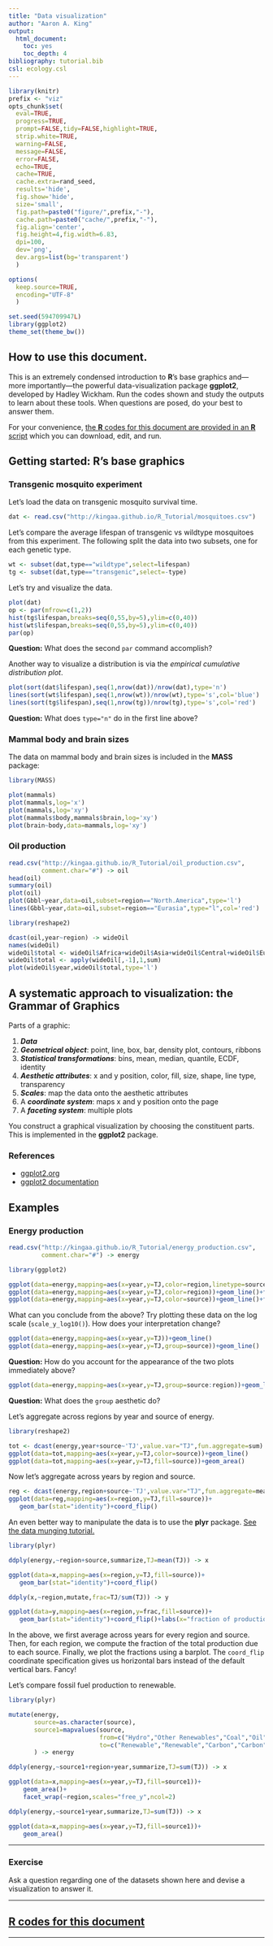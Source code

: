 ```yaml
---
title: "Data visualization"
author: "Aaron A. King"
output:
  html_document:
    toc: yes
    toc_depth: 4
bibliography: tutorial.bib
csl: ecology.csl
---
```


\newcommand\prob[1]{\mathbb{P}\left[{#1}\right]}
\newcommand\expect[1]{\mathbb{E}\left[{#1}\right]}
\newcommand\var[1]{\mathrm{Var}\left[{#1}\right]}
\newcommand\cov[1]{\mathrm{Cov}\left[{#1}\right]}
\newcommand\dist[2]{\mathrm{#1}\left(#2\right)}
\newcommand\dlta[1]{{\Delta}{#1}}
\newcommand{\dd}[1]{\mathrm{d}{#1}}
\newcommand{\transpose}{\mathrm{T}}
\newcommand\lik{\mathcal{L}}
\newcommand\loglik{\ell}
\newcommand{\scinot}[2]{#1{\times}10^{#2}}
\newcommand{\pd}[3][]{\frac{\partial^{#1}{#2}}{\partial{#3}^{#1}}}
\newcommand{\deriv}[3][]{\frac{\mathrm{d}^{#1}{#2}}{\mathrm{d}{#3}^{#1}}}

```r
library(knitr)
prefix <- "viz"
opts_chunk$set(
  eval=TRUE,
  progress=TRUE,
  prompt=FALSE,tidy=FALSE,highlight=TRUE,
  strip.white=TRUE,
  warning=FALSE,
  message=FALSE,
  error=FALSE,
  echo=TRUE,
  cache=TRUE,
  cache.extra=rand_seed,
  results='hide',
  fig.show='hide',
  size='small',
  fig.path=paste0("figure/",prefix,"-"),
  cache.path=paste0("cache/",prefix,"-"),
  fig.align='center',
  fig.height=4,fig.width=6.83,
  dpi=100,
  dev='png',
  dev.args=list(bg='transparent')
  )
```
```r
options(
  keep.source=TRUE,
  encoding="UTF-8"
  )

set.seed(594709947L)
library(ggplot2)
theme_set(theme_bw())
```

## How to use this document.

This is an extremely condensed introduction to **R**'s base graphics and---more importantly---the powerful data-visualization package **ggplot2**, developed by Hadley Wickham.
Run the codes shown and study the outputs to learn about these tools.
When questions are posed, do your best to answer them.

For your convenience, [the **R** codes for this document are provided in an **R** script](http://raw.githubusercontent.com/kingaa/R_Tutorial/master/viz.R) which you can download, edit, and run.

## Getting started: **R**'s base graphics

### Transgenic mosquito experiment

Let's load the data on transgenic mosquito survival time.

```r
dat <- read.csv("http://kingaa.github.io/R_Tutorial/mosquitoes.csv")
```

Let's compare the average lifespan of transgenic vs wildtype mosquitoes from this experiment.
The following split the data into two subsets, one for each genetic type.
```r
wt <- subset(dat,type=="wildtype",select=lifespan)
tg <- subset(dat,type=="transgenic",select=-type)
```

Let's try and visualize the data.
```r
plot(dat)
op <- par(mfrow=c(1,2))
hist(tg$lifespan,breaks=seq(0,55,by=5),ylim=c(0,40))
hist(wt$lifespan,breaks=seq(0,55,by=5),ylim=c(0,40))
par(op)
```

**Question:** What does the second `par` command accomplish?

Another way to visualize a distribution is via the *empirical cumulative distribution plot*.

```r
plot(sort(dat$lifespan),seq(1,nrow(dat))/nrow(dat),type='n')
lines(sort(wt$lifespan),seq(1,nrow(wt))/nrow(wt),type='s',col='blue')
lines(sort(tg$lifespan),seq(1,nrow(tg))/nrow(tg),type='s',col='red')
```
**Question:** What does `type="n"` do in the first line above?

### Mammal body and brain sizes

The data on mammal body and brain sizes is included in the **MASS** package:
```r
library(MASS)

plot(mammals)
plot(mammals,log='x')
plot(mammals,log='xy')
plot(mammals$body,mammals$brain,log='xy')
plot(brain~body,data=mammals,log='xy')
```

### Oil production

```r
read.csv("http://kingaa.github.io/R_Tutorial/oil_production.csv",
         comment.char="#") -> oil
head(oil)
summary(oil)
plot(oil)
plot(Gbbl~year,data=oil,subset=region=="North.America",type='l')
lines(Gbbl~year,data=oil,subset=region=="Eurasia",type="l",col='red')

library(reshape2)

dcast(oil,year~region) -> wideOil
names(wideOil)
wideOil$total <- wideOil$Africa+wideOil$Asia+wideOil$Central+wideOil$Eurasia+wideOil$Europe+wideOil$Middle+wideOil$North.America
wideOil$total <- apply(wideOil[,-1],1,sum)
plot(wideOil$year,wideOil$total,type='l')
```

## A systematic approach to visualization: the Grammar of Graphics

Parts of a graphic:

1. ***Data***
1. ***Geometrical object***: point, line, box, bar, density plot, contours, ribbons
1. ***Statistical transformations***: bins, mean, median, quantile, ECDF, identity 
1. ***Aesthetic attributes***: x and y position, color, fill, size, shape, line type, transparency
1. ***Scales***: map the data onto the aesthetic attributes
1. A ***coordinate system***: maps x and y position onto the page
1. A ***faceting system***: multiple plots

You construct a graphical visualization by choosing the constituent parts.
This is implemented in the **ggplot2** package.

### References

- [ggplot2.org](http://ggplot2.org)
- [ggplot2 documentation](http://docs.ggplot2.org/)


## Examples

### Energy production

```r
read.csv("http://kingaa.github.io/R_Tutorial/energy_production.csv",
         comment.char="#") -> energy

library(ggplot2)

ggplot(data=energy,mapping=aes(x=year,y=TJ,color=region,linetype=source))+geom_line()
ggplot(data=energy,mapping=aes(x=year,y=TJ,color=region))+geom_line()+facet_wrap(~source)
ggplot(data=energy,mapping=aes(x=year,y=TJ,color=source))+geom_line()+facet_wrap(~region,ncol=2)
```

What can you conclude from the above?
Try plotting these data on the log scale (`scale_y_log10()`).
How does your interpretation change?

```r
ggplot(data=energy,mapping=aes(x=year,y=TJ))+geom_line()
ggplot(data=energy,mapping=aes(x=year,y=TJ,group=source))+geom_line()
```

**Question:** How do you account for the appearance of the two plots immediately above?

```r
ggplot(data=energy,mapping=aes(x=year,y=TJ,group=source:region))+geom_line()
```

**Question:** What does the `group` aesthetic do?

Let's aggregate across regions by year and source of energy.
```r
library(reshape2)

tot <- dcast(energy,year+source~'TJ',value.var="TJ",fun.aggregate=sum)
ggplot(data=tot,mapping=aes(x=year,y=TJ,color=source))+geom_line()
ggplot(data=tot,mapping=aes(x=year,y=TJ,fill=source))+geom_area()

```

Now let's aggregate across years by region and source.

```r
reg <- dcast(energy,region+source~'TJ',value.var="TJ",fun.aggregate=mean)
ggplot(data=reg,mapping=aes(x=region,y=TJ,fill=source))+
   geom_bar(stat="identity")+coord_flip()
```

An even better way to manipulate the data is to use the **plyr** package.
[See the data munging tutorial.](./data_munging.html)

```r
library(plyr)

ddply(energy,~region+source,summarize,TJ=mean(TJ)) -> x

ggplot(data=x,mapping=aes(x=region,y=TJ,fill=source))+
   geom_bar(stat="identity")+coord_flip()

ddply(x,~region,mutate,frac=TJ/sum(TJ)) -> y

ggplot(data=y,mapping=aes(x=region,y=frac,fill=source))+
   geom_bar(stat="identity")+coord_flip()+labs(x="fraction of production")

```

In the above, we first average across years for every region and source.
Then, for each region, we compute the fraction of the total production due to each source.
Finally, we plot the fractions using a barplot.
The `coord_flip` coordinate specification gives us horizontal bars instead of the default vertical bars.
Fancy!

Let's compare fossil fuel production to renewable.
```r
library(plyr)

mutate(energy,
       source=as.character(source),
       source1=mapvalues(source,
                         from=c("Hydro","Other Renewables","Coal","Oil","Gas"),
                         to=c("Renewable","Renewable","Carbon","Carbon","Carbon"))
       ) -> energy

ddply(energy,~source1+region+year,summarize,TJ=sum(TJ)) -> x

ggplot(data=x,mapping=aes(x=year,y=TJ,fill=source1))+
    geom_area()+
    facet_wrap(~region,scales="free_y",ncol=2)

ddply(energy,~source1+year,summarize,TJ=sum(TJ)) -> x

ggplot(data=x,mapping=aes(x=year,y=TJ,fill=source1))+
    geom_area()
```
--------------------------

### Exercise

Ask a question regarding one of the datasets shown here and devise a visualization to answer it.

--------------------------

## [**R** codes for this document](http://raw.githubusercontent.com/kingaa/R_Tutorial/master/viz.R)

--------------------------
